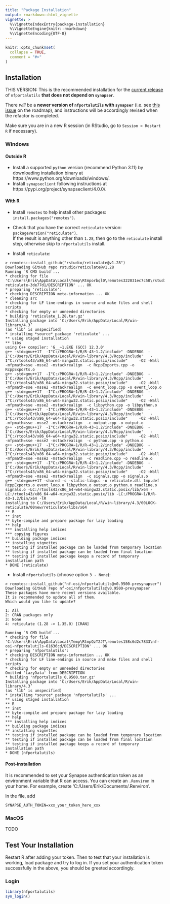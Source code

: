 ```yaml
---
title: "Package Installation"
output: rmarkdown::html_vignette
vignette: >
  %\VignetteIndexEntry{package-installation}
  %\VignetteEngine{knitr::rmarkdown}
  %\VignetteEncoding{UTF-8}
---
```


```r
knitr::opts_chunk$set(
  collapse = TRUE,
  comment = "#>"
)
```

## Installation {.tabset}

THIS VERSION:
This is the recommended installation for the [current release](https://github.com/nf-osi/nfportalutils/releases/tag/v0.9500-presynapser) of `nfportalutils` **that does not depend on `synapser`**.


There *will* be a **newer version of `nfportalutils` with `synapser`** (i.e. see [this issue](https://github.com/nf-osi/nfportalutils/issues/94) on the roadmap), and instructions will be accordingly revised when the refactor is completed.

Make sure you are in a new R session (in RStudio, go to `Session > Restart R` if necessary).

### Windows

#### Outside R

- Install a supported `python` version (recommend Python 3.11) by downloading installation binary at https://www.python.org/downloads/windows/.
- Install `synapseclient` following instructions at https://pypi.org/project/synapseclient/4.0.0/.

#### With R
- Install `remotes` to help install other packages: 
`install.packages("remotes")`.

- Check that you have the correct `reticulate` version: 
`packageVersion("reticulate")`.  
If the result is anything other than `1.28`, then go to the `reticulate` install step, otherwise skip to `nfportalutils` install.

- Install `reticulate`:
```
> remotes::install_github("rstudio/reticulate@v1.28")
Downloading GitHub repo rstudio/reticulate@v1.28
Running `R CMD build`...
* checking for file 'C:\Users\Erik\AppData\Local\Temp\Rtmporbql0\remotes322031ec7c50\rstudio-reticulate-3de77d1/DESCRIPTION' ... OK
* preparing 'reticulate':
* checking DESCRIPTION meta-information ... OK
* cleaning src
* checking for LF line-endings in source and make files and shell scripts
* checking for empty or unneeded directories
* building 'reticulate_1.28.tar.gz'
Installing package into ‘C:/Users/Erik/AppData/Local/R/win-library/4.3’
(as ‘lib’ is unspecified)
* installing *source* package 'reticulate' ...
** using staged installation
** libs
using C++ compiler: 'G__~1.EXE (GCC) 12.3.0'
g++ -std=gnu++17  -I"C:/PROGRA~1/R/R-43~1.2/include" -DNDEBUG  -I'C:/Users/Erik/AppData/Local/R/win-library/4.3/Rcpp/include'   -I"C:/rtools43/x86_64-w64-mingw32.static.posix/include"     -O2 -Wall  -mfpmath=sse -msse2 -mstackrealign  -c RcppExports.cpp -o RcppExports.o
g++ -std=gnu++17  -I"C:/PROGRA~1/R/R-43~1.2/include" -DNDEBUG  -I'C:/Users/Erik/AppData/Local/R/win-library/4.3/Rcpp/include'   -I"C:/rtools43/x86_64-w64-mingw32.static.posix/include"     -O2 -Wall  -mfpmath=sse -msse2 -mstackrealign  -c event_loop.cpp -o event_loop.o
g++ -std=gnu++17  -I"C:/PROGRA~1/R/R-43~1.2/include" -DNDEBUG  -I'C:/Users/Erik/AppData/Local/R/win-library/4.3/Rcpp/include'   -I"C:/rtools43/x86_64-w64-mingw32.static.posix/include"     -O2 -Wall  -mfpmath=sse -msse2 -mstackrealign  -c libpython.cpp -o libpython.o
g++ -std=gnu++17  -I"C:/PROGRA~1/R/R-43~1.2/include" -DNDEBUG  -I'C:/Users/Erik/AppData/Local/R/win-library/4.3/Rcpp/include'   -I"C:/rtools43/x86_64-w64-mingw32.static.posix/include"     -O2 -Wall  -mfpmath=sse -msse2 -mstackrealign  -c output.cpp -o output.o
g++ -std=gnu++17  -I"C:/PROGRA~1/R/R-43~1.2/include" -DNDEBUG  -I'C:/Users/Erik/AppData/Local/R/win-library/4.3/Rcpp/include'   -I"C:/rtools43/x86_64-w64-mingw32.static.posix/include"     -O2 -Wall  -mfpmath=sse -msse2 -mstackrealign  -c python.cpp -o python.o
g++ -std=gnu++17  -I"C:/PROGRA~1/R/R-43~1.2/include" -DNDEBUG  -I'C:/Users/Erik/AppData/Local/R/win-library/4.3/Rcpp/include'   -I"C:/rtools43/x86_64-w64-mingw32.static.posix/include"     -O2 -Wall  -mfpmath=sse -msse2 -mstackrealign  -c readline.cpp -o readline.o
g++ -std=gnu++17  -I"C:/PROGRA~1/R/R-43~1.2/include" -DNDEBUG  -I'C:/Users/Erik/AppData/Local/R/win-library/4.3/Rcpp/include'   -I"C:/rtools43/x86_64-w64-mingw32.static.posix/include"     -O2 -Wall  -mfpmath=sse -msse2 -mstackrealign  -c signals.cpp -o signals.o
g++ -std=gnu++17 -shared -s -static-libgcc -o reticulate.dll tmp.def RcppExports.o event_loop.o libpython.o output.o python.o readline.o signals.o -LC:/rtools43/x86_64-w64-mingw32.static.posix/lib/x64 -LC:/rtools43/x86_64-w64-mingw32.static.posix/lib -LC:/PROGRA~1/R/R-43~1.2/bin/x64 -lR
installing to C:/Users/Erik/AppData/Local/R/win-library/4.3/00LOCK-reticulate/00new/reticulate/libs/x64
** R
** inst
** byte-compile and prepare package for lazy loading
** help
*** installing help indices
*** copying figures
** building package indices
** installing vignettes
** testing if installed package can be loaded from temporary location
** testing if installed package can be loaded from final location
** testing if installed package keeps a record of temporary installation path
* DONE (reticulate)
```

- Install `nfportalutils` (choose option `3 - None`): 
```
> remotes::install_github("nf-osi/nfportalutils@v0.9500-presynapser")
Downloading GitHub repo nf-osi/nfportalutils@v0.9500-presynapser
These packages have more recent versions available.
It is recommended to update all of them.
Which would you like to update?

1: All                               
2: CRAN packages only                
3: None                              
4: reticulate (1.28 -> 1.35.0) [CRAN]
```

```
Running `R CMD build`...
* checking for file 'C:\Users\Erik\AppData\Local\Temp\RtmpQzT2JT\remotes158c6d2c7833\nf-osi-nfportalutils-61636cd/DESCRIPTION' ... OK
* preparing 'nfportalutils':
* checking DESCRIPTION meta-information ... OK
* checking for LF line-endings in source and make files and shell scripts
* checking for empty or unneeded directories
Omitted 'LazyData' from DESCRIPTION
* building 'nfportalutils_0.9500.tar.gz'
Installing package into ‘C:/Users/Erik/AppData/Local/R/win-library/4.3’
(as ‘lib’ is unspecified)
* installing *source* package 'nfportalutils' ...
** using staged installation
** R
** inst
** byte-compile and prepare package for lazy loading
** help
*** installing help indices
** building package indices
** installing vignettes
** testing if installed package can be loaded from temporary location
** testing if installed package can be loaded from final location
** testing if installed package keeps a record of temporary installation path
* DONE (nfportalutils)
```


#### Post-installation

It is recommended to set your Synapse authentication token as an environment variable that R can access.
You can create an `.Renviron` in your home. For example, create 'C:/Users/Erik/Documents/.Renviron'.

In the file, add 
```
SYNAPSE_AUTH_TOKEN=xxx_your_token_here_xxx
```

### MacOS

TODO



## Test Your Installation

Restart R after adding your token. 
Then to test that your installation is working, load package and try to log in. 
If you set your authentication token successfully in the above, you should be greeted accordingly.

### Login

```r

library(nfportalutils)
syn_login()

```


